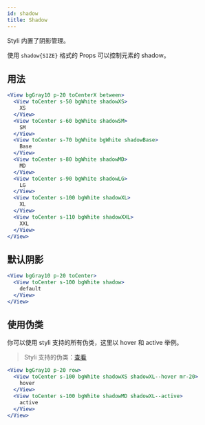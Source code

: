 ```yaml
---
id: shadow
title: Shadow
---
```


Styli 内置了阴影管理。

使用 `shadow{SIZE}` 格式的 Props 可以控制元素的 shadow。

## 用法

```jsx live
<View bgGray10 p-20 toCenterX between>
  <View toCenter s-50 bgWhite shadowXS>
    XS
  </View>
  <View toCenter s-60 bgWhite shadowSM>
    SM
  </View>
  <View toCenter s-70 bgWhite bgWhite shadowBase>
    Base
  </View>
  <View toCenter s-80 bgWhite shadowMD>
    MD
  </View>
  <View toCenter s-90 bgWhite shadowLG>
    LG
  </View>
  <View toCenter s-100 bgWhite shadowXL>
    XL
  </View>
  <View toCenter s-110 bgWhite shadowXXL>
    XXL
  </View>
</View>
```

## 默认阴影

```jsx live
<View bgGray10 p-20 toCenter>
  <View toCenter s-100 bgWhite shadow>
    default
  </View>
</View>
```

## 使用伪类

你可以使用 styli 支持的所有伪类，这里以 hover 和 active 举例。

> Styli 支持的伪类：[查看](/docs/pseudo)

```jsx live
<View bgGray10 p-20 row>
  <View toCenter s-100 bgWhite shadowXS shadowXL--hover mr-20>
    hover
  </View>
  <View toCenter s-100 bgWhite shadowMD shadowXL--active>
    active
  </View>
</View>
```
